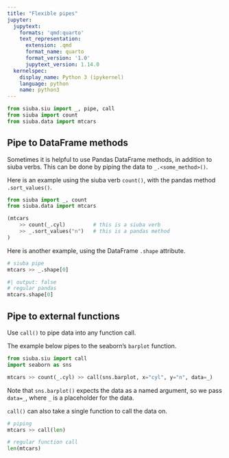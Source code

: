 ```yaml
---
title: "Flexible pipes"
jupyter:
  jupytext:
    formats: 'qmd:quarto'
    text_representation:
      extension: .qmd
      format_name: quarto
      format_version: '1.0'
      jupytext_version: 1.14.0
  kernelspec:
    display_name: Python 3 (ipykernel)
    language: python
    name: python3
---
```



```python
from siuba.siu import _, pipe, call
from siuba import count
from siuba.data import mtcars
```



## Pipe to DataFrame methods

Sometimes it is helpful to use Pandas DataFrame methods, in addition to siuba verbs.
This can be done by piping the data to `_.<some_method>()`.

Here is an example using the siuba verb `count()`, with the pandas method `.sort_values()`.
```python
from siuba import _, count
from siuba.data import mtcars

(mtcars
    >> count(_.cyl)         # this is a siuba verb
    >> _.sort_values("n")   # this is a pandas method
)
```

Here is another example, using the DataFrame `.shape` attribute.

:::{layout-ncol=2}


```python
# siuba pipe
mtcars >> _.shape[0]
```

```python
#| output: false
# regular pandas
mtcars.shape[0]
```

:::



## Pipe to external functions

Use `call()` to pipe data into any function call.

The example below pipes to the seaborn's `barplot` function.

```python
from siuba.siu import call
import seaborn as sns

mtcars >> count(_.cyl) >> call(sns.barplot, x="cyl", y="n", data=_)
```

Note that `sns.barplot()` expects the data as a named argument,
so we pass `data=_`, where `_` is a placeholder for the data.

`call()` can also take a single function to call the data on.

:::{layout-ncol=2}

```python
# piping
mtcars >> call(len)
```

```python
# regular function call
len(mtcars)
```

:::
